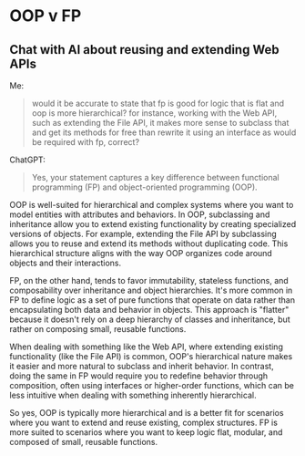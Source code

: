 # OOP v FP

## Chat with AI about reusing and extending Web APIs

Me:

> would it be accurate to state that fp is good for logic that is flat and oop is more hierarchical? for instance, working with the Web API, such as extending the File API, it makes more sense to subclass that and get its methods for free than rewrite it using an interface as would be required with fp, correct?

ChatGPT:

> Yes, your statement captures a key difference between functional programming (FP) and object-oriented programming (OOP).

OOP is well-suited for hierarchical and complex systems where you want to model entities with attributes and behaviors. In OOP, subclassing and inheritance allow you to extend existing functionality by creating specialized versions of objects. For example, extending the File API by subclassing allows you to reuse and extend its methods without duplicating code. This hierarchical structure aligns with the way OOP organizes code around objects and their interactions.

FP, on the other hand, tends to favor immutability, stateless functions, and composability over inheritance and object hierarchies. It's more common in FP to define logic as a set of pure functions that operate on data rather than encapsulating both data and behavior in objects. This approach is "flatter" because it doesn't rely on a deep hierarchy of classes and inheritance, but rather on composing small, reusable functions.

When dealing with something like the Web API, where extending existing functionality (like the File API) is common, OOP's hierarchical nature makes it easier and more natural to subclass and inherit behavior. In contrast, doing the same in FP would require you to redefine behavior through composition, often using interfaces or higher-order functions, which can be less intuitive when dealing with something inherently hierarchical.

So yes, OOP is typically more hierarchical and is a better fit for scenarios where you want to extend and reuse existing, complex structures. FP is more suited to scenarios where you want to keep logic flat, modular, and composed of small, reusable functions.
